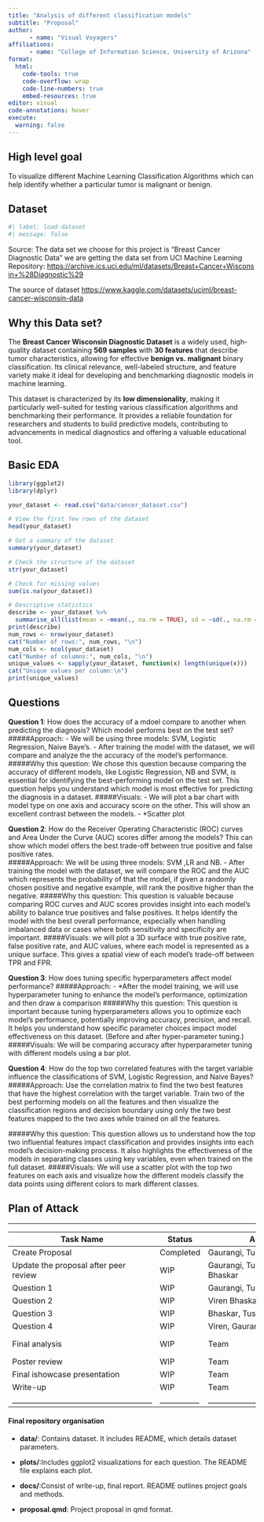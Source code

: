 ```yaml
---
title: "Analysis of different classification models"
subtitle: "Proposal"
author: 
      - name: "Visual Voyagers"
affiliations:
      - name: "College of Information Science, University of Arizona" 
format:
  html:
    code-tools: true
    code-overflow: wrap
    code-line-numbers: true
    embed-resources: true
editor: visual
code-annotations: hover
execute:
  warning: false      
---
```


## High level goal

To visualize different Machine Learning Classification Algorithms which can help identify whether a particular tumor is malignant or benign.

## Dataset

```r
#| label: load-dataset
#| message: false
```

Source: The data set we choose for this project is "Breast Cancer Diagnostic Data" we are getting the data set from UCI Machine Learning Repository: <https://archive.ics.uci.edu/ml/datasets/Breast+Cancer+Wisconsin+%28Diagnostic%29>

The source of dataset <https://www.kaggle.com/datasets/uciml/breast-cancer-wisconsin-data>

## **Why this Data set?**

The **Breast Cancer Wisconsin Diagnostic Dataset** is a widely used, high-quality dataset containing **569 samples** with **30 features** that describe tumor characteristics, allowing for effective **benign vs. malignant** binary classification. Its clinical relevance, well-labeled structure, and feature variety make it ideal for developing and benchmarking diagnostic models in machine learning.

This dataset is characterized by its **low dimensionality**, making it particularly well-suited for testing various classification algorithms and benchmarking their performance. It provides a reliable foundation for researchers and students to build predictive models, contributing to advancements in medical diagnostics and offering a valuable educational tool.

## Basic EDA

```r
library(ggplot2)
library(dplyr)

your_dataset <- read.csv("data/cancer_dataset.csv")

# View the first few rows of the dataset
head(your_dataset)

# Get a summary of the dataset
summary(your_dataset)

# Check the structure of the dataset
str(your_dataset)

# Check for missing values
sum(is.na(your_dataset))

# Descriptive statistics
describe <- your_dataset %>% 
  summarise_all(list(mean = ~mean(., na.rm = TRUE), sd = ~sd(., na.rm = TRUE)))
print(describe)
num_rows <- nrow(your_dataset)
cat("Number of rows:", num_rows, "\n")
num_cols <- ncol(your_dataset)
cat("Number of columns:", num_cols, "\n")
unique_values <- sapply(your_dataset, function(x) length(unique(x)))
cat("Unique values per column:\n")
print(unique_values)
```

## Questions

**Question 1**: How does the accuracy of a mdoel compare to another when predicting the diagnosis? Which model performs best on the test set? #####Approach: - We will be using three models: SVM, Logistic Regression, Naive Baye's. - After training the model with the dataset, we will compare and analyze the the accuracy of the model’s performance. #####Why this question: We chose this question because comparing the accuracy of different models, like Logistic Regression, NB and SVM, is essential for identifying the best-performing model on the test set. This question helps you understand which model is most effective for predicting the diagnosis in a dataset. #####Visuals: - We will plot a bar chart with model type on one axis and accuracy score on the other. This will show an excellent contrast between the models. - \*Scatter plot

**Question 2**: How do the Receiver Operating Characteristic (ROC) curves and Area Under the Curve (AUC) scores differ among the models? This can show which model offers the best trade-off between true positive and false positive rates.\
#####Approach: We will be using three models: SVM ,LR and NB. - After training the model with the dataset, we will compare the ROC and the AUC which represents the probability of that the model, if given a randomly chosen positive and negative example, will rank the positive higher than the negative. #####Why this question: This question is valuable because comparing ROC curves and AUC scores provides insight into each model’s ability to balance true positives and false positives. It helps identify the model with the best overall performance, especially when handling imbalanced data or cases where both sensitivity and specificity are important. #####Visuals: we will plot a 3D surface with true positive rate, false positive rate, and AUC values, where each model is represented as a unique surface. This gives a spatial view of each model’s trade-off between TPR and FPR.

**Question 3**: How does tuning specific hyperparameters affect model performance? #####Approach: - \*After the model training, we will use hyperparameter tuning to enhance the model’s performance, optimization and then draw a comparison #####Why this question: This question is important because tuning hyperparameters allows you to optimize each model’s performance, potentially improving accuracy, precision, and recall. It helps you understand how specific parameter choices impact model effectiveness on this dataset. (Before and after hyper-parameter tuning.) #####Visuals: We will be comparing accuracy after hyperparameter tuning with different models using a bar plot.

**Question 4**: How do the top two correlated features with the target variable influence the classifications of SVM, Logistic Regression, and Naive Bayes? #####Approach: Use the correlation matrix to find the two best features that have the highest correlation with the target variable. Train two of the best performing models on all the features and then visualize the classification regions and decision boundary using only the two best features mapped to the two axes while trained on all the features.

#####Why this question: This question allows us to understand how the top two influential features impact classification and provides insights into each model’s decision-making process. It also highlights the effectiveness of the models in separating classes using key variables, even when trained on the full dataset. #####Visuals: We will use a scatter plot with the top two features on each axis and visualize how the different models classify the data points using different colors to mark different classes.

## Plan of Attack

------------------------------------------------------------------------

| Task Name                                                                      | Status                 | Assignee                                                           | Due                      | Priority             | Summary                                                                                            |
|--------------------------------------------------------------------------------|------------------------|--------------------------------------------------------------------|--------------------------|----------------------|----------------------------------------------------------------------------------------------------|
| Create Proposal                                                                | Completed              | Gaurangi, Tushar                                                   | 11/12/24                 | High                 | Finish proposal and upload to GitHub repo                                                          |
| Update the proposal after peer review                                          | WIP                    | Gaurangi, Tushar,Viren, Bhaskar                                    | 11/18/24                 | high                 | Revise proposal according to the feedback                                                          |
| Question 1                                                                     | WIP                    | Gaurangi, Tushar                                                   | 11/19/2024               | High                 | Finish Q1                                                                                          |
| Question 2                                                                     | WIP                    | Viren Bhaskar                                                      | 11/22/2024               | High                 | Finish Q2                                                                                          |
| Question 3                                                                     | WIP                    | Bhaskar, Tushar                                                    | 11/23/2024               | High                 | Finish Q3                                                                                          |
| Question 4                                                                     | WIP                    | Viren, Gaurangi                                                    | 11/27/2024               | High                 | Finish Q4                                                                                          |
| Final analysis                                                                 | WIP                    | Team                                                               | 12/01/24                 | High                 | Finish design poster for ishowcase presentation                                                    |
| Poster review                                                                  | WIP                    | Team                                                               | 12/04/24                 | High                 | Do peer review in class                                                                            |
| Final ishowcase presentation                                                   | WIP                    | Team                                                               | 12/11/24                 | High                 | Do ishowcase presentation                                                                          |
| Write-up                                                                       | WIP                    | Team                                                               | 12/13/24                 | High                 | Finish final write up                                                                              |
| \_\_\_\_\_\_\_\_\_\_\_\_\_\_\_\_\_\_\_\_\_\_\_\_\_\_\_\_\_\_\_\_\_\_\_\_\_\_\_ | \_\_\_\_\_\_\_\_\_\_\_ | \_\_\_\_\_\_\_\_\_\_\_\_\_\_\_\_\_\_\_\_\_\_\_\_\_\_\_\_\_\_\_\_\_ | \_\_\_\_\_\_\_\_\_\_\_\_ | \_\_\_\_\_\_\_\_\_\_ | \_\_\_\_\_\_\_\_\_\_\_\_\_\_\_\_\_\_\_\_\_\_\_\_\_\_\_\_\_\_\_\_\_\_\_\_\_\_\_\_\_\_\_\_\_\_\_\_\_ |

#### Final repository organisation

-   **data/**: Contains dataset. It includes README, which details dataset parameters.

-   **plots/**:Includes ggplot2 visualizations for each question. The README file explains each plot.

-   **docs/**:Consist of write-up, final report. README outlines project goals and methods.

-   **proposal.qmd**: Project proposal in qmd format.
